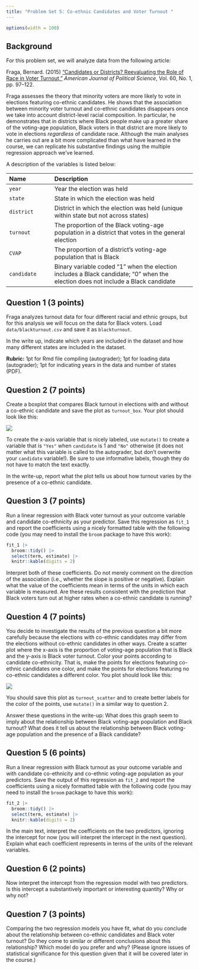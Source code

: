 ```yaml
---
title: "Problem Set 5: Co-ethnic Candidates and Voter Turnout "
---
```



```r
options(width = 100)
```

## Background

For this problem set, we will analyze data from the following article:

Fraga, Bernard. (2015) ["Candidates or Districts? Reevaluating the Role of Race in Voter Turnout,"](http://dx.doi.org/10.1111/ajps.12172) *American Journal of Political Science*, Vol. 60, No. 1, pp. 97--122.

Fraga assesses the theory that minority voters are more likely to vote in elections featuring co-ethnic candidates. He shows that the association between minority voter turnout and co-ethnic candidates disappears once we take into account district-level racial composition. In particular, he demonstrates that in districts where Black people make up a greater share of the voting-age population, Black voters in that district are more likely to vote in elections *regardless* of candidate race. Although the main analyses he carries out are a bit more complicated than what have learned in the course, we can replicate his substantive findings using the multiple regression approach we've learned. 

A description of the variables is listed below:

--------------------------------------------------------------------------------
Name                Description
------------------- ------------------------------------------------------------
`year`              Year the election was held

`state`             State in which the election was held

`district`          District in which the election was held (unique within state but not across states)

`turnout`           The proportion of the Black voting-age population in a district that votes in the general election

`CVAP`              The proportion of a district's voting-age population that is Black

`candidate`         Binary variable coded "1" when the election includes a Black candidate; "0" when the election does not include a Black candidate

--------------------------------------------------------------------------------


\newpage

## Question 1 (3 points)

Fraga analyzes turnout data for four different racial and ethnic groups, but for this analysis we will focus on the data for Black voters. Load  `data/blackturnout.csv` and save it as `blackturnout`. 


In the write up, indicate which years are included in the dataset and how many different states are included in the dataset. 

 **Rubric:** 1pt for Rmd file compiling (autograder); 1pt for loading data (autograder); 1pt for indicating years in the data and  number of states (PDF).


## Question 2 (7 points)

Create a boxplot that compares Black turnout in elections with and without a co-ethnic candidate and save the plot as `turnout_box`. Your plot should look like this:

![](figures/turnout_box.png)

To create the x-axis variable that is nicely labeled, use `mutate()` to create a variable that is `"Yes"` when `candidate` is 1 and `"No"` otherwise (it does not matter what this variable is called to the autograder, but don't overwrite your `candidate` variable!). Be sure to use informative labels, though they do not have to match the text exactly. 

In the write-up, report what the plot tells us about how turnout varies by the presence of a co-ethnic candidate.


## Question 3 (7 points)
 
Run a linear regression with Black voter turnout as your outcome variable and candidate co-ethnicity as your predictor. Save this regression as `fit_1` and report the coefficients using a nicely formatted table with the following code (you may need to install the `broom` package to have this work):

```r
fit_1 |>
  broom::tidy() |>
  select(term, estimate) |>  
  knitr::kable(digits = 2)
```


Interpret both of these coefficients. Do not merely comment on the direction of the association (i.e., whether the slope is positive or negative). Explain what the value of the coefficients mean in terms of the units in which each variable is measured.  Are these results consistent with the prediction that Black voters turn out at higher rates when a co-ethnic candidate is running?


## Question 4 (7 points)

You decide to investigate the results of the previous question a bit more carefully because the elections with co-ethnic candidates may differ from the elections without co-ethnic candidates in other ways.  Create a scatter plot where the x-axis is the proportion of voting-age population that is Black and the y-axis is Black voter turnout. Color your points according to candidate co-ethnicity. That is, make the points for elections featuring co-ethnic candidates one color, and make the points for elections featuring no co-ethnic candidates a different color. You plot should look like this:

![](figures/turnout_scatter.png)


You should save this plot as `turnout_scatter` and to create better labels for the color of the points, use `mutate()` in a similar way to question 2. 

Answer these questions in the write-up: What does this graph seem to imply about the relationship between Black voting-age population and Black turnout? What does it tell us about the relationship between Black voting-age population and the presence of a Black candidate?


## Question 5 (6 points)

Run a linear regression with Black turnout as your outcome variable and with candidate co-ethnicity and co-ethnic voting-age population as your predictors. Save the output of this regression as `fit_2` and report the coefficients using a nicely formatted table with the following code (you may need to install the `broom` package to have this work):

```r
fit_2 |>
  broom::tidy() |>
  select(term, estimate) |>  
  knitr::kable(digits = 2)
```

In the main text, interpret the coefficients on the two predictors, ignoring the intercept for now (you will interpret the intercept in the next question). Explain what each coefficient represents in terms of the units of the relevant variables.


## Question 6 (2 points)

Now interpret the intercept from the regression model with two predictors. Is this intercept a substantively important or interesting quantity?  Why or why not? 


## Question 7 (3 points)

Comparing the two regression models you have fit, what do you conclude about the relationship between co-ethnic candidates and Black voter turnout? Do they come to similar or different conclusions about this relationship? Which model do  you prefer and why?  (Please ignore issues of statistical significance for this question given that it will be covered later in the course.)


